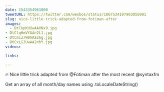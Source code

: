 ```yaml
---
date: 1543354961000
tweetURL: https://twitter.com/wesbos/status/1067534197903056901
slug: nice-little-trick-adapted-from-fotiman-after
images:
  - DtCkpKUUwAAXNx9.jpg
- DtClqHmVYAAe2L1.jpg
- DtCmi27W0AAaz6g.jpg
- DtCxLGJUwAA2nbY.jpg
videos:

links:

---
```

🔥 Nice little trick adapted from @Fotiman after the most recent @syntaxfm

Get an array of all month/day names using .toLocaleDateString()
